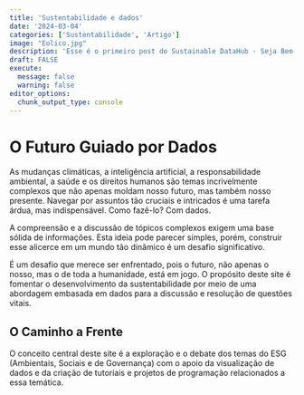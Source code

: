 ```yaml
---
title: 'Sustentabilidade e dados'
date: '2024-03-04'
categories: ['Sustentabilidade', 'Artigo']
image: "Eolico.jpg"
description: 'Esse é o primeiro post do Sustainable DataHub - Seja Bem-vindo !'
draft: FALSE
execute: 
  message: false
  warning: false
editor_options: 
  chunk_output_type: console
---
```


# **O Futuro Guiado por Dados**

As mudanças climáticas, a inteligência artificial, a responsabilidade ambiental, a saúde e os direitos humanos são temas incrivelmente complexos que não apenas moldam nosso futuro, mas também nosso presente. Navegar por assuntos tão cruciais e intricados é uma tarefa árdua, mas indispensável. Como fazê-lo? Com dados.

A compreensão e a discussão de tópicos complexos exigem uma base sólida de informações. Esta ideia pode parecer simples, porém, construir esse alicerce em um mundo tão dinâmico é um desafio significativo.

É um desafio que merece ser enfrentado, pois o futuro, não apenas o nosso, mas o de toda a humanidade, está em jogo. O propósito deste site é fomentar o desenvolvimento da sustentabilidade por meio de uma abordagem embasada em dados para a discussão e resolução de questões vitais.

## **O Caminho a Frente**

O conceito central deste site é a exploração e o debate dos temas do ESG (Ambientais, Sociais e de Governança) com o apoio da visualização de dados e da criação de tutoriais e projetos de programação relacionados a essa temática.
